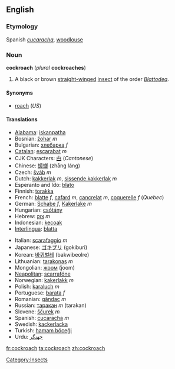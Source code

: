 ==English==
{{wikipedia}}
===Etymology===
Spanish ''[[cucaracha]]'', [[woodlouse]]

===Noun===
'''cockroach''' (''plural'' '''cockroaches''')

#A black or brown [[straight]][[-winged]] [[insect]] of the order ''[[Blattodea]]''.

====Synonyms====
*[[roach]] (''US'')

====Translations====
{{top}}
*[[Alabama]]: [[iskanpatha]]
*Bosnian: [[žohar]] ''m''
*Bulgarian: [[хлебарка]] ''f''
*[[Catalan]]: [[escarabat]] ''m''
*CJK Characters: [[甴]] (''Cantonese'')
*Chinese: [[蟑螂]] (zh&#257;ng l&#225;ng)
*Czech: [[šváb]] ''m''
*Dutch: [[kakkerlak]] ''m'', [[sissende kakkerlak]] ''m''
*Esperanto and Ido: [[blato]]
*Finnish: [[torakka]]
*French: [[blatte]] ''f'', [[cafard]] ''m'', [[cancrelat]] ''m'', [[coquerelle]] ''f'' (''Quebec'')
*German: [[Schabe]] ''f'', [[Kakerlake]] ''m''
*Hungarian: [[csótány]]
*Hebrew: [[צוק]] ''m''
*Indonesian: [[kecoak]]
*[[Interlingua]]: [[blatta]]
{{mid}}
*Italian: [[scarafaggio]] ''m''
*Japanese: [[ゴキブリ]] (gokiburi)
*Korean: [[바퀴벌레]] (bakwibeolre)
*Lithuanian: [[tarakonas]] ''m''
*Mongolian: [[жоом]] (joom)
*[[Neapolitan]]: [[scarrafóne]]
*Norwegian: [[kakerlakk]] ''m''
*Polish: [[karaluch]] ''m''
*Portuguese: [[barata]] ''f''
*Romanian: [[gândac]] ''m''
*Russian: [[таракан]] ''m'' (tarakan)
*Slovene: [[ščurek]] ''m''
*Spanish: [[cucaracha]] ''m''
*Swedish: [[kackerlacka]]
*Turkish: [[hamam böceği]]
*Urdu: [[جهنگر]]
{{bottom}}

[[Category:Insects]]

[[fr:cockroach]]
[[ta:cockroach]]
[[zh:cockroach]]
